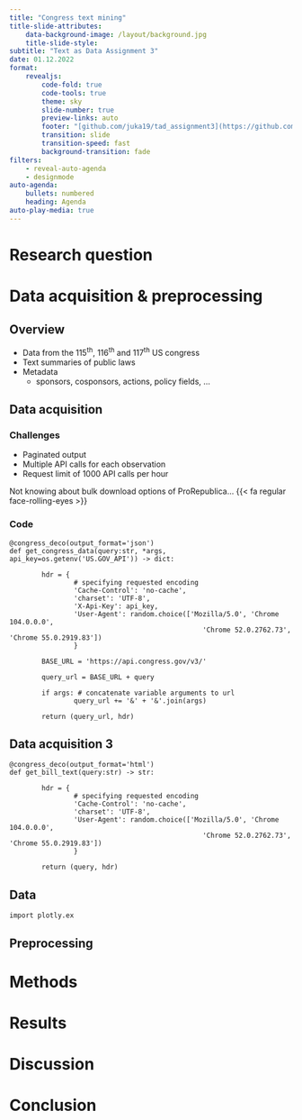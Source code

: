 ```yaml
---
title: "Congress text mining"
title-slide-attributes:
    data-background-image: /layout/background.jpg
    title-slide-style: 
subtitle: "Text as Data Assignment 3"
date: 01.12.2022
format:
    revealjs:
        code-fold: true
        code-tools: true
        theme: sky
        slide-number: true
        preview-links: auto
        footer: "[github.com/juka19/tad_assignment3](https://github.com/juka19/tad_assignment3)"
        transition: slide
        transition-speed: fast
        background-transition: fade
filters:
    - reveal-auto-agenda
    - designmode
auto-agenda:
    bullets: numbered
    heading: Agenda
auto-play-media: true
---
```



# Research question

# Data acquisition & preprocessing

## Overview
- Data from the 115^th^, 116^th^ and 117^th^ US congress 
- Text summaries of public laws
- Metadata
    - sponsors, cosponsors, actions, policy fields, ...

## Data acquisition 

::: {.panel-tabset}
 
### Challenges 
- Paginated output
- Multiple API calls for each observation
- Request limit of 1000 API calls per hour

[Not knowing about bulk download options of ProRepublica... {{< fa regular face-rolling-eyes >}}]{.fragment}

### Code

```.python
@congress_deco(output_format='json')
def get_congress_data(query:str, *args, api_key=os.getenv('US.GOV_API')) -> dict:
        
        hdr = {
                # specifying requested encoding
                'Cache-Control': 'no-cache',
                'charset': 'UTF-8',
                'X-Api-Key': api_key,
                'User-Agent': random.choice(['Mozilla/5.0', 'Chrome 104.0.0.0', 
                                                'Chrome 52.0.2762.73', 'Chrome 55.0.2919.83'])
                }
        
        BASE_URL = 'https://api.congress.gov/v3/'
        
        query_url = BASE_URL + query
        
        if args: # concatenate variable arguments to url
                query_url += '&' + '&'.join(args)
                        
        return (query_url, hdr)
```

:::
## Data acquisition 3

```.python
@congress_deco(output_format='html')
def get_bill_text(query:str) -> str:
        
        hdr = {
                # specifying requested encoding
                'Cache-Control': 'no-cache',
                'charset': 'UTF-8',
                'User-Agent': random.choice(['Mozilla/5.0', 'Chrome 104.0.0.0', 
                                                'Chrome 52.0.2762.73', 'Chrome 55.0.2919.83'])
                }
        
        return (query, hdr)
```

## Data

```.python
import plotly.ex

```


## Preprocessing

# Methods

# Results

# Discussion

# Conclusion
